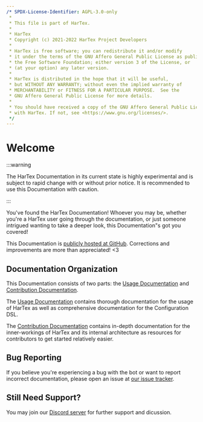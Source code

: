 ---
/* SPDX-License-Identifier: AGPL-3.0-only
 *
 * This file is part of HarTex.
 *
 * HarTex
 * Copyright (c) 2021-2022 HarTex Project Developers
 *
 * HarTex is free software; you can redistribute it and/or modify
 * it under the terms of the GNU Affero General Public License as published by
 * the Free Software Foundation; either version 3 of the License, or
 * (at your option) any later version.
 *
 * HarTex is distributed in the hope that it will be useful,
 * but WITHOUT ANY WARRANTY; without even the implied warranty of
 * MERCHANTABILITY or FITNESS FOR A PARTICULAR PURPOSE.  See the
 * GNU Affero General Public License for more details.
 *
 * You should have received a copy of the GNU Affero General Public License along
 * with HarTex. If not, see <https://www.gnu.org/licenses/>.
 */
---


# Welcome

:::warning

The HarTex Documentation in its current state is highly
experimental and is subject to rapid change with or without prior
notice. It is recommended to use this Documentation with caution.

:::

You've found the HarTex Documentation! Whoever you may be,
whether you're a HarTex user going through the documentation,
or just someone intrigued wanting to take a deeper look, this
Documentation&quot;s got you covered!

This Documentation is [publicly hosted at GitHub](https://github.com/TeamHarTex/HarTex).
Corrections and improvements are more than appreciated! &lt;3

## Documentation Organization

This Documentation consists of two parts: the [Usage Documentation]() and [Contribution Documentation]().

The [Usage Documentation]() contains thorough documentation for the usage of HarTex as well as comprehensive
documentation for the Configuration DSL.

The [Contribution Documentation]() contains in-depth documentation for the inner-workings of HarTex and its
internal architecture as resources for contributors to get started relatively easier.

## Bug Reporting

If you believe you're experiencing a bug with the bot or want to report incorrect
documentation, please open an issue at [our issue tracker](https://github.com/TeamHarTex/HarTex/issues).

## Still Need Support?

You may join our [Discord server](https://discord.gg/Xu8453VBAv) for further support and
dicussion.

